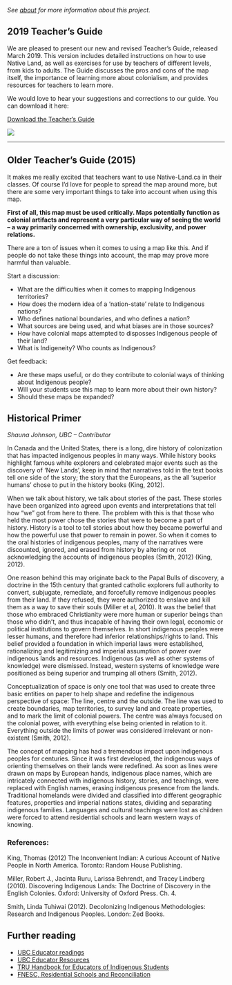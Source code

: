 _See [about](https://native-land.ca/about/our-team/) for more information about this project._ 

2019 Teacher’s Guide
--------------------

We are pleased to present our new and revised Teacher’s Guide, released March 2019. This version includes detailed instructions on how to use Native Land, as well as exercises for use by teachers of different levels, from kids to adults. The Guide discusses the pros and cons of the map itself, the importance of learning more about colonialism, and provides resources for teachers to learn more.

We would love to hear your suggestions and corrections to our guide. You can download it here:

[Download the Teacher’s Guide](https://d309zx38sewmgu.cloudfront.net/2019/03/teacher_guide_2019_final.pdf)

[![](https://d309zx38sewmgu.cloudfront.net/2020/10/the_land_you_live_on.png?resize=802%2C833&ssl=1)](https://d309zx38sewmgu.cloudfront.net/2019/03/teacher_guide_2019_final.pdf)

* * *

Older Teacher’s Guide (2015)
----------------------------

It makes me really excited that teachers want to use Native-Land.ca in their classes. Of course I’d love for people to spread the map around more, but there are some very important things to take into account when using this map.

**First of all, this map must be used critically. Maps potentially function as colonial artifacts and represent a very particular way of seeing the world – a way primarily concerned with ownership, exclusivity, and power relations.**

There are a ton of issues when it comes to using a map like this. And if people do not take these things into account, the map may prove more harmful than valuable.

Start a discussion:

*   What are the difficulties when it comes to mapping Indigenous territories?
*   How does the modern idea of a ‘nation-state’ relate to Indigenous nations?
*   Who defines national boundaries, and who defines a nation?
*   What sources are being used, and what biases are in those sources?
*   How have colonial maps attempted to disposses Indigenous people of their land?
*   What is Indigeneity? Who counts as Indigenous?

Get feedback:

*   Are these maps useful, or do they contribute to colonial ways of thinking about Indigenous people?
*   Will your students use this map to learn more about their own history?
*   Should these maps be expanded?

Historical Primer
-----------------

_Shauna Johnson, UBC – Contributor_

In Canada and the United States, there is a long, dire history of colonization that has impacted indigenous peoples in many ways. While history books highlight famous white explorers and celebrated major events such as the discovery of ‘New Lands’, keep in mind that narratives told in the text books tell one side of the story; the story that the Europeans, as the all ‘superior humans’ chose to put in the history books (King, 2012).

When we talk about history, we talk about stories of the past. These stories have been organized into agreed upon events and interpretations that tell how “we” got from here to there. The problem with this is that those who held the most power chose the stories that were to become a part of history. History is a tool to tell stories about how they became powerful and how the powerful use that power to remain in power. So when it comes to the oral histories of indigenous peoples, many of the narratives were discounted, ignored, and erased from history by altering or not acknowledging the accounts of indigenous peoples (Smith, 2012) (King, 2012).

One reason behind this may originate back to the Papal Bulls of discovery, a doctrine in the 15th century that granted catholic explorers full authority to convert, subjugate, remediate, and forcefully remove indigenous peoples from their land. If they refused, they were authorized to enslave and kill them as a way to save their souls (Miller et al, 2010). It was the belief that those who embraced Christianity were more human or superior beings than those who didn’t, and thus incapable of having their own legal, economic or political institutions to govern themselves. In short indigenous peoples were lesser humans, and therefore had inferior relationships/rights to land. This belief provided a foundation in which imperial laws were established, rationalizing and legitimizing and imperial assumption of power over indigenous lands and resources. Indigenous (as well as other systems of knowledge) were dismissed. Instead, western systems of knowledge were positioned as being superior and trumping all others (Smith, 2012).

Conceptualization of space is only one tool that was used to create three basic entities on paper to help shape and redefine the indigenous perspective of space: The line, centre and the outside. The line was used to create boundaries, map territories, to survey land and create properties, and to mark the limit of colonial powers. The centre was always focused on the colonial power, with everything else being oriented in relation to it. Everything outside the limits of power was considered irrelevant or non-existent (Smith, 2012).

The concept of mapping has had a tremendous impact upon indigenous peoples for centuries. Since it was first developed, the indigenous ways of orienting themselves on their lands were redefined. As soon as lines were drawn on maps by European hands, indigenous place names, which are intricately connected with indigenous history, stories, and teachings, were replaced with English names, erasing indigenous presence from the lands. Traditional homelands were divided and classified into different geographic features, properties and imperial nations states, dividing and separating indigenous families. Languages and cultural teachings were lost as children were forced to attend residential schools and learn western ways of knowing.

### References:

King, Thomas (2012) The Inconvenient Indian: A curious Account of Native People in North America. Toronto: Random House Publishing.

Miller, Robert J., Jacinta Ruru, Larissa Behrendt, and Tracey Lindberg (2010). Discovering Indigenous Lands: The Doctrine of Discovery in the English Colonies. Oxford: University of Oxford Press. Ch. 4.

Smith, Linda Tuhiwai (2012). Decolonizing Indigenous Methodologies: Research and Indigenous Peoples. London: Zed Books.

Further reading
---------------

*   [UBC Educator readings](http://www.ubcic.bc.ca/Resources/#axzz3nU4ZoDbl)
*   [UBC Educator Resources](http://www.ubcic.bc.ca/Resources/Educators/#axzz3nU4ZoDbl)
*   [TRU Handbook for Educators of Indigenous Students](http://inside.tru.ca/wp-content/uploads/2011/02/ALBAA_handbook.pdf)
*   [FNESC, Residential Schools and Reconciliation](http://www.fnesc.ca/learningfirstpeoples/indian-residential-schools-and-reconciliation/)
